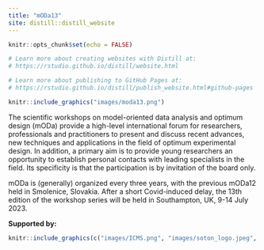 ```yaml
---
title: "mODa13"
site: distill::distill_website
---
```


```r
knitr::opts_chunk$set(echo = FALSE)

# Learn more about creating websites with Distill at:
# https://rstudio.github.io/distill/website.html

# Learn more about publishing to GitHub Pages at:
# https://rstudio.github.io/distill/publish_website.html#github-pages

```

```r
knitr::include_graphics("images/moda13.png")
```


The scientific workshops on model-oriented data analysis and optimum design (mODa) provide a high-level international forum for researchers, professionals and practitioners to present and discuss recent advances, new techniques and applications in the field of optimum experimental design. In addition, a primary aim is to provide young researchers an opportunity to establish personal contacts with leading specialists in the field. Its specificity is that the participation is by invitation of the board only. 

<!-- For details, see mODa charter (pdf). -->

mODa is (generally) organized every three years, with the previous mODa12 held in Smolenice, Slovakia. After a short Covid-induced delay, the 13th edition of the workshop series will be held in Southampton, UK, 9-14 July 2023.

**Supported by:**

```r
knitr::include_graphics(c("images/ICMS.png", "images/soton_logo.jpeg", "images/jmp.png", "images/janssen.png"))
``` 